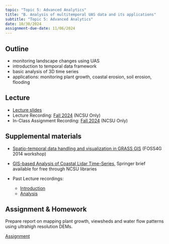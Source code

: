 ```yaml
---
topic: "Topic 5: Advanced Analytics"
title: "B. Analysis of multitemporal UAS data and its applications"
subtitle: "Topic 5: Advanced Analytics"
date: 10/30/2024
assignment-due-date: 11/06/2024
---
```


## Outline

- monitoring landscape changes using UAS
- introduction to temporal data framework
- basic analysis of 3D time series
- applications: monitoring plant growth, coastal erosion, soil erosion, flooding

## Lecture

- [Lecture slides](lectures/lecture_5b.qmd)
- Lecture Recording: [Fall 2024]({{< var recordings.topic5.lecture5b >}}) (NCSU Only)
- In-Class Assignment Recording: [Fall 2024]({{< var recordings.topic5.assignment5b >}}) (NCSU Only)

## Supplemental materials

- [Spatio-temporal data handling and visualization in GRASS GIS](https://ncsu-geoforall-lab.github.io/grass-temporal-workshop/) (FOSS4G 2014 workshop)
- [GIS-based Analysis of Coastal Lidar Time-Series](https://link.springer.com/book/10.1007/978-1-4939-1835-5), Springer brief available for free through NCSU libraries

- Past Lecture recordings:
  - [Introduction](https://www.youtube.com/watch?v=hueOUqQXe-0)
  - [Analysis](https://www.youtube.com/watch?v=_DQyTDr-6oY)


## Assignment & Homework

Prepare report on mapping plant growth, viewsheds and water flow patterns using ultrahigh resolution DEMs.

[Assignment](assignments/assignment_5b.qmd)
